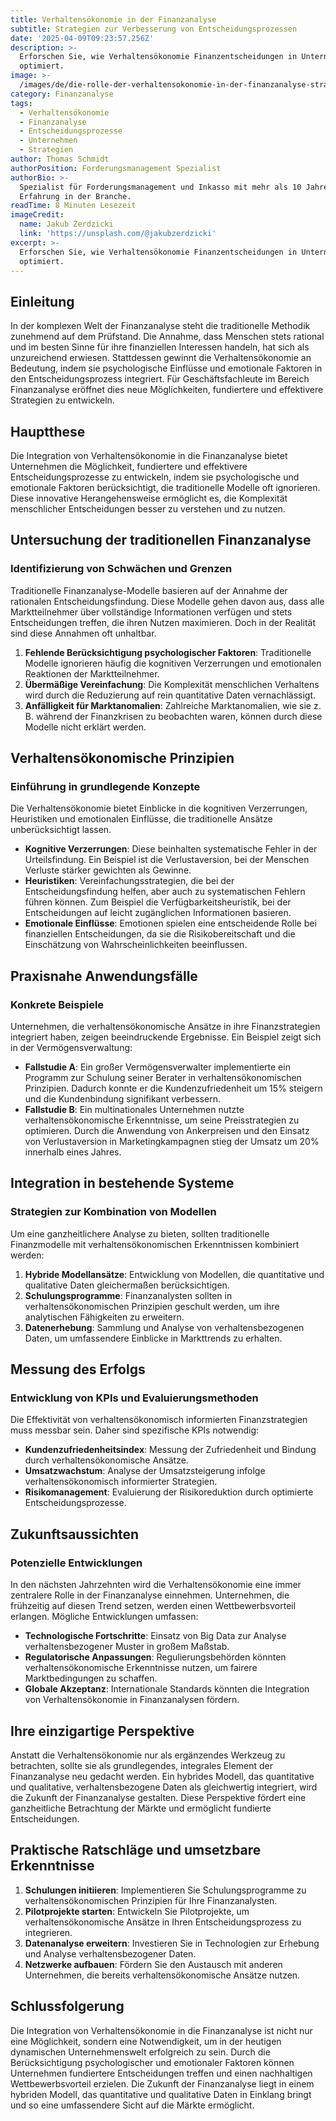 ```yaml
---
title: Verhaltensökonomie in der Finanzanalyse
subtitle: Strategien zur Verbesserung von Entscheidungsprozessen
date: '2025-04-09T09:23:57.256Z'
description: >-
  Erforschen Sie, wie Verhaltensökonomie Finanzentscheidungen in Unternehmen
  optimiert.
image: >-
  /images/de/die-rolle-der-verhaltensokonomie-in-der-finanzanalyse-strategien-zur-verbesserung-von-entscheidungsprozessen-in-unternehmen-1744104236860.jpg
category: Finanzanalyse
tags:
  - Verhaltensökonomie
  - Finanzanalyse
  - Entscheidungsprozesse
  - Unternehmen
  - Strategien
author: Thomas Schmidt
authorPosition: Forderungsmanagement Spezialist
authorBio: >-
  Spezialist für Forderungsmanagement und Inkasso mit mehr als 10 Jahren
  Erfahrung in der Branche.
readTime: 8 Minuten Lesezeit
imageCredit:
  name: Jakub Żerdzicki
  link: 'https://unsplash.com/@jakubzerdzicki'
excerpt: >-
  Erforschen Sie, wie Verhaltensökonomie Finanzentscheidungen in Unternehmen
  optimiert.
---
```

## Einleitung

In der komplexen Welt der Finanzanalyse steht die traditionelle Methodik zunehmend auf dem Prüfstand. Die Annahme, dass Menschen stets rational und im besten Sinne für ihre finanziellen Interessen handeln, hat sich als unzureichend erwiesen. Stattdessen gewinnt die Verhaltensökonomie an Bedeutung, indem sie psychologische Einflüsse und emotionale Faktoren in den Entscheidungsprozess integriert. Für Geschäftsfachleute im Bereich Finanzanalyse eröffnet dies neue Möglichkeiten, fundiertere und effektivere Strategien zu entwickeln.

## Hauptthese

Die Integration von Verhaltensökonomie in die Finanzanalyse bietet Unternehmen die Möglichkeit, fundiertere und effektivere Entscheidungsprozesse zu entwickeln, indem sie psychologische und emotionale Faktoren berücksichtigt, die traditionelle Modelle oft ignorieren. Diese innovative Herangehensweise ermöglicht es, die Komplexität menschlicher Entscheidungen besser zu verstehen und zu nutzen.

## Untersuchung der traditionellen Finanzanalyse

### Identifizierung von Schwächen und Grenzen

Traditionelle Finanzanalyse-Modelle basieren auf der Annahme der rationalen Entscheidungsfindung. Diese Modelle gehen davon aus, dass alle Marktteilnehmer über vollständige Informationen verfügen und stets Entscheidungen treffen, die ihren Nutzen maximieren. Doch in der Realität sind diese Annahmen oft unhaltbar.

1. **Fehlende Berücksichtigung psychologischer Faktoren**: Traditionelle Modelle ignorieren häufig die kognitiven Verzerrungen und emotionalen Reaktionen der Marktteilnehmer.
2. **Übermäßige Vereinfachung**: Die Komplexität menschlichen Verhaltens wird durch die Reduzierung auf rein quantitative Daten vernachlässigt.
3. **Anfälligkeit für Marktanomalien**: Zahlreiche Marktanomalien, wie sie z. B. während der Finanzkrisen zu beobachten waren, können durch diese Modelle nicht erklärt werden.

## Verhaltensökonomische Prinzipien

### Einführung in grundlegende Konzepte

Die Verhaltensökonomie bietet Einblicke in die kognitiven Verzerrungen, Heuristiken und emotionalen Einflüsse, die traditionelle Ansätze unberücksichtigt lassen.

- **Kognitive Verzerrungen**: Diese beinhalten systematische Fehler in der Urteilsfindung. Ein Beispiel ist die Verlustaversion, bei der Menschen Verluste stärker gewichten als Gewinne.
- **Heuristiken**: Vereinfachungsstrategien, die bei der Entscheidungsfindung helfen, aber auch zu systematischen Fehlern führen können. Zum Beispiel die Verfügbarkeitsheuristik, bei der Entscheidungen auf leicht zugänglichen Informationen basieren.
- **Emotionale Einflüsse**: Emotionen spielen eine entscheidende Rolle bei finanziellen Entscheidungen, da sie die Risikobereitschaft und die Einschätzung von Wahrscheinlichkeiten beeinflussen.

## Praxisnahe Anwendungsfälle

### Konkrete Beispiele

Unternehmen, die verhaltensökonomische Ansätze in ihre Finanzstrategien integriert haben, zeigen beeindruckende Ergebnisse. Ein Beispiel zeigt sich in der Vermögensverwaltung:

- **Fallstudie A**: Ein großer Vermögensverwalter implementierte ein Programm zur Schulung seiner Berater in verhaltensökonomischen Prinzipien. Dadurch konnte er die Kundenzufriedenheit um 15% steigern und die Kundenbindung signifikant verbessern.
- **Fallstudie B**: Ein multinationales Unternehmen nutzte verhaltensökonomische Erkenntnisse, um seine Preisstrategien zu optimieren. Durch die Anwendung von Ankerpreisen und den Einsatz von Verlustaversion in Marketingkampagnen stieg der Umsatz um 20% innerhalb eines Jahres.

## Integration in bestehende Systeme

### Strategien zur Kombination von Modellen

Um eine ganzheitlichere Analyse zu bieten, sollten traditionelle Finanzmodelle mit verhaltensökonomischen Erkenntnissen kombiniert werden:

1. **Hybride Modellansätze**: Entwicklung von Modellen, die quantitative und qualitative Daten gleichermaßen berücksichtigen.
2. **Schulungsprogramme**: Finanzanalysten sollten in verhaltensökonomischen Prinzipien geschult werden, um ihre analytischen Fähigkeiten zu erweitern.
3. **Datenerhebung**: Sammlung und Analyse von verhaltensbezogenen Daten, um umfassendere Einblicke in Markttrends zu erhalten.

## Messung des Erfolgs

### Entwicklung von KPIs und Evaluierungsmethoden

Die Effektivität von verhaltensökonomisch informierten Finanzstrategien muss messbar sein. Daher sind spezifische KPIs notwendig:

- **Kundenzufriedenheitsindex**: Messung der Zufriedenheit und Bindung durch verhaltensökonomische Ansätze.
- **Umsatzwachstum**: Analyse der Umsatzsteigerung infolge verhaltensökonomisch informierter Strategien.
- **Risikomanagement**: Evaluierung der Risikoreduktion durch optimierte Entscheidungsprozesse.

## Zukunftsaussichten

### Potenzielle Entwicklungen

In den nächsten Jahrzehnten wird die Verhaltensökonomie eine immer zentralere Rolle in der Finanzanalyse einnehmen. Unternehmen, die frühzeitig auf diesen Trend setzen, werden einen Wettbewerbsvorteil erlangen. Mögliche Entwicklungen umfassen:

- **Technologische Fortschritte**: Einsatz von Big Data zur Analyse verhaltensbezogener Muster in großem Maßstab.
- **Regulatorische Anpassungen**: Regulierungsbehörden könnten verhaltensökonomische Erkenntnisse nutzen, um fairere Marktbedingungen zu schaffen.
- **Globale Akzeptanz**: Internationale Standards könnten die Integration von Verhaltensökonomie in Finanzanalysen fördern.

## Ihre einzigartige Perspektive

Anstatt die Verhaltensökonomie nur als ergänzendes Werkzeug zu betrachten, sollte sie als grundlegendes, integrales Element der Finanzanalyse neu gedacht werden. Ein hybrides Modell, das quantitative und qualitative, verhaltensbezogene Daten als gleichwertig integriert, wird die Zukunft der Finanzanalyse gestalten. Diese Perspektive fördert eine ganzheitliche Betrachtung der Märkte und ermöglicht fundierte Entscheidungen.

## Praktische Ratschläge und umsetzbare Erkenntnisse

1. **Schulungen initiieren**: Implementieren Sie Schulungsprogramme zu verhaltensökonomischen Prinzipien für Ihre Finanzanalysten.
2. **Pilotprojekte starten**: Entwickeln Sie Pilotprojekte, um verhaltensökonomische Ansätze in Ihren Entscheidungsprozess zu integrieren.
3. **Datenanalyse erweitern**: Investieren Sie in Technologien zur Erhebung und Analyse verhaltensbezogener Daten.
4. **Netzwerke aufbauen**: Fördern Sie den Austausch mit anderen Unternehmen, die bereits verhaltensökonomische Ansätze nutzen.

## Schlussfolgerung

Die Integration von Verhaltensökonomie in die Finanzanalyse ist nicht nur eine Möglichkeit, sondern eine Notwendigkeit, um in der heutigen dynamischen Unternehmenswelt erfolgreich zu sein. Durch die Berücksichtigung psychologischer und emotionaler Faktoren können Unternehmen fundiertere Entscheidungen treffen und einen nachhaltigen Wettbewerbsvorteil erzielen. Die Zukunft der Finanzanalyse liegt in einem hybriden Modell, das quantitative und qualitative Daten in Einklang bringt und so eine umfassendere Sicht auf die Märkte ermöglicht.

